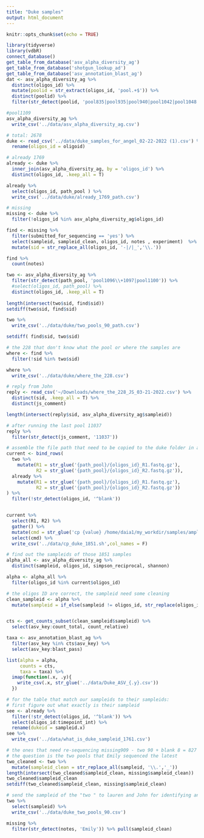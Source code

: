 ```yaml
---
title: "Duke samples"
output: html_document
---
```


```r
knitr::opts_chunk$set(echo = TRUE)
```

```r
library(tidyverse)
library(vdbR)
connect_database()
get_table_from_database('asv_alpha_diversity_ag')
get_table_from_database('shotgun_lookup_ad')
get_table_from_database('asv_annotation_blast_ag')
dat <- asv_alpha_diversity_ag %>% 
  distinct(oligos_id) %>% 
  mutate(poolid = str_extract(oligos_id, 'pool.+$')) %>% 
  distinct(poolid) %>% 
  filter(str_detect(poolid, 'pool835|pool935|pool940|pool1042|pool1048|pool1050|pool1064|pool1109|pool1117|pool1121'))

#pool1109
asv_alpha_diversity_ag %>% 
  write_csv('../data/asv_alpha_diversity_ag.csv')
```

```r
# total: 2678
duke <- read_csv('../data/duke_samples_for_angel_02-22-2022 (1).csv') %>% 
  rename(oligos_id = oligoid)

# already 1769
already <- duke %>% 
  inner_join(asv_alpha_diversity_ag, by = 'oligos_id') %>% 
  distinct(oligos_id, .keep_all = T)

already %>% 
  select(oligos_id, path_pool ) %>% 
  write_csv('../data/duke/already_1769_path.csv')

# missing 
missing <- duke %>% 
  filter(!oligos_id %in% asv_alpha_diversity_ag$oligos_id)

find <- missing %>% 
  filter(submitted_for_sequencing == 'yes') %>% 
  select(sampleid, sampleid_clean, oligos_id, notes , experiment)  %>% 
  mutate(sid = str_replace_all(oligos_id, '-|/|_','\\.'))

find %>% 
  count(notes)

two <- asv_alpha_diversity_ag %>% 
  filter(str_detect(path_pool, 'pool1096\\+1097|pool1100')) %>% 
  #select(oligos_id, path_pool) %>% 
  distinct(oligos_id, .keep_all = T) 
 
length(intersect(two$sid, find$sid))
setdiff(two$sid, find$sid)

two %>% 
  write_csv('../data/duke/two_pools_90_path.csv')


```


```r
setdiff( find$sid, two$sid)

# the 228 that don't know what the pool or where the samples are
where <- find %>% 
  filter(!sid %in% two$sid)

where %>% 
  write_csv('../data/duke/where_the_228.csv')
```

```r
# reply from John
reply <- read_csv('~/Downloads/where_the_228_JS_03-21-2022.csv') %>% 
  distinct(sid, .keep_all = T) %>% 
  distinct(js_comment)

length(intersect(reply$sid, asv_alpha_diversity_ag$sampleid))

# after running the last pool 11037
reply %>% 
  filter(str_detect(js_comment, '11037'))
```



```r
# assemble the file path that need to be copied to the duke folder in amplicon
current <- bind_rows(
  two %>% 
    mutate(R1 = str_glue('{path_pool}/{oligos_id}_R1.fastq.gz'),
           R2 = str_glue('{path_pool}/{oligos_id}_R2.fastq.gz')),
  already %>% 
    mutate(R1 = str_glue('{path_pool}/{oligos_id}_R1.fastq.gz'),
           R2 = str_glue('{path_pool}/{oligos_id}_R2.fastq.gz'))
) %>% 
  filter(!str_detect(oligos_id, '^blank'))


current %>% 
  select(R1, R2) %>% 
  gather() %>% 
  mutate(cmd = str_glue('cp {value} /home/daia1/my_workdir/samples/amplicon/duke')) %>% 
  select(cmd) %>% 
  write_csv('../data/cp_duke_1851.sh',col_names = F)
```

```r
# find out the sampleids of those 1851 samples
alpha_all <- asv_alpha_diversity_ag %>% 
  distinct(sampleid, oligos_id, simpson_reciprocal, shannon)

alpha <- alpha_all %>% 
  filter(oligos_id %in% current$oligos_id)

# the oligos ID are correct, the sampleid need some cleaning
clean_sampleid <- alpha %>% 
  mutate(sampleid = if_else(sampleid != oligos_id, str_replace(oligos_id, '\\.\\.pool.+$',''), sampleid))


cts <- get_counts_subset(clean_sampleid$sampleid) %>% 
  select(asv_key:count_total, count_relative)

taxa <- asv_annotation_blast_ag %>% 
  filter(asv_key %in% cts$asv_key) %>% 
  select(asv_key:blast_pass)

list(alpha = alpha,
     counts = cts,
     taxa = taxa) %>% 
  imap(function(.x, .y){
    write_csv(.x, str_glue('../data/Duke_ASV_{.y}.csv'))
  })

```
```r
# for the table that match our sampleids to their sampleids:
# first figure out what exactly is their sampleid
see <- already %>% 
  filter(!str_detect(oligos_id, '^blank')) %>% 
  select(oligos_id:timepoint_int) %>% 
  rename(dukeid = sampleid.x)
see %>% 
  write_csv('../data/what_is_duke_sampleid_1761.csv')
```


```r
# the ones that need re-sequencing missing909 - two 90 + blank 8 = 827
# the question is the two pools that Emily sequenced the latest
two_cleaned <- two %>% 
  mutate(sampleid_clean = str_replace_all(sampleid, '\\.','_'))
length(intersect(two_cleaned$sampleid_clean, missing$sampleid_clean))
two_cleaned$sampleid_clean
setdiff(two_cleaned$sampleid_clean, missing$sampleid_clean)

# send the sampleid of the "two " to lauren and John for identifying anything
two %>% 
  select(sampleid) %>% 
  write_csv('../data/duke_two_pools_90.csv')
```

```r
missing %>% 
  filter(str_detect(notes, 'Emily')) %>% pull(sampleid_clean)
```


